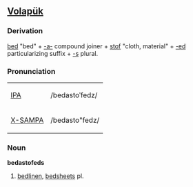 ==[[Volapük]]==

===Derivation===
{{rfc-header|Derivation}}
[[bed]] "bed" + [[-a-]] compound joiner + [[stof]] "cloth, material" + [[-ed]] particularizing suffix + [[-s]] plural.

===Pronunciation===
{| border=1 cellpadding=5
| [[w:IPA|IPA]] || /bedastoˈfedz/
|-
| [[w:X-SAMPA|X-SAMPA]] || /bedasto"fedz/
|}

===Noun===
'''bedastofeds'''

# [[bedlinen]], [[bedsheets]] pl.
